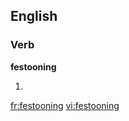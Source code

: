 ==English==

===Verb===
'''festooning'''

# {{present participle of|[[festoon]]}}

[[fr:festooning]]
[[vi:festooning]]